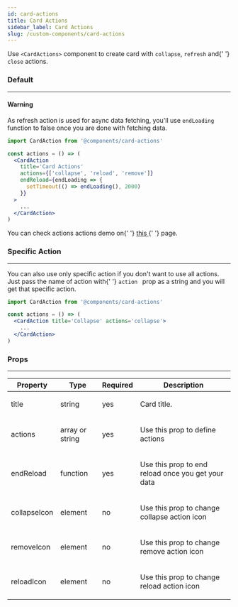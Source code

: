 ---
id: card-actions
title: Card Actions
sidebar_label: Card Actions
slug: /custom-components/card-actions
---


<p>
  Use <code>&lt;CardActions&gt;</code> component to create card with <code>collapse</code>, <code>refresh</code> and{' '}
  <code>close</code> actions.
</p>

### Default

---

<Alert className='my-4' color='warning'>
  <h4 className='alert-heading'>Warning</h4>
  <div className='alert-body'>
    As refresh action is used for async data fetching, you'll use <code>endLoading</code> function to false once you are
    done with fetching data.
  </div>
</Alert>

```jsx
import CardAction from '@components/card-actions'

const actions = () => (
  <CardAction
    title='Card Actions'
    actions={['collapse', 'reload', 'remove']}
    endReload={endLoading => {
      setTimeout(() => endLoading(), 2000)
    }}
  >
    ...
  </CardAction>
)
```

<p className='my-4'>
  You can check actions actions demo on{' '}
  <a href='https://pixinvent.com/demo/vuexy-react-admin-dashboard-template/demo-1/cards/action' target='_blank'>
    this
  </a>{' '}
  page.
</p>

### Specific Action

---

<p>
  You can also use only specific action if you don't want to use all actions. Just pass the name of action with{' '}
  <code>action </code>
  prop as a string and you will get that specific action.
</p>

```jsx
import CardAction from '@components/card-actions'

const actions = () => (
  <CardAction title='Collapse' actions='collapse'>
    ...
  </CardAction>
)
```

### Props

---

<Table responsive>
  <thead>
    <tr>
      <th>Property</th>
      <th>Type</th>
      <th>Required</th>
      <th>Description</th>
    </tr>
  </thead>
  <tbody>
    <tr>
      <td>title</td>
      <td>string</td>
      <td>yes</td>
      <td>
        <p className='mb-0'>Card title.</p>
      </td>
    </tr>
    <tr>
      <td>actions</td>
      <td>array or string</td>
      <td>yes</td>
      <td>
        <p className='mb-0'>Use this prop to define actions</p>
      </td>
    </tr>
    <tr>
      <td>endReload</td>
      <td>function</td>
      <td>yes</td>
      <td>
        <p className='mb-0'>Use this prop to end reload once you get your data</p>
      </td>
    </tr>
    <tr>
      <td>collapseIcon</td>
      <td>element</td>
      <td>no</td>
      <td>
        <p className='mb-0'>Use this prop to change collapse action icon</p>
      </td>
    </tr>
    <tr>
      <td>removeIcon</td>
      <td>element</td>
      <td>no</td>
      <td>
        <p className='mb-0'>Use this prop to change remove action icon</p>
      </td>
    </tr>
    <tr>
      <td>reloadIcon</td>
      <td>element</td>
      <td>no</td>
      <td>
        <p className='mb-0'>Use this prop to change reload action icon</p>
      </td>
    </tr>
  </tbody>
</Table>
